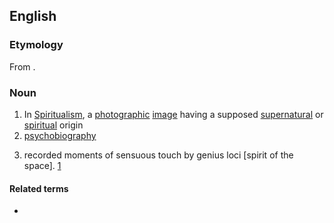 ==English==

===Etymology===
From {{confix|psycho|graph|lang=en}}.

===Noun===
{{en-noun}}

# In [[Spiritualism]], a [[photographic]] [[image]] having a supposed [[supernatural]] or [[spiritual]] origin
# [[psychobiography]]
# {{rfv-sense|lang=en}} recorded moments of sensuous touch by genius loci [spirit of the space]. [http://psychographs.urbansquares.com/psychographs.html]

====Related terms====
* {{l|en|psychobiographer}}